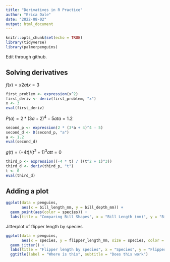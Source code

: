 ```yaml
---
title: "Derivatives in R Practice"
author: "Erica Dale"
date: "2022-08-02"
output: html_document
---
```


```r
knitr::opts_chunk$set(echo = TRUE)
library(tidyverse)
library(palmerpenguins)
```
Edit through github.

## Solving derivatives

$f(x) = x2 at x = 3$

```r
first_problem <- expression(x^2)
first_deriv <- deriv(first_problem, "x")
x <- 3
eval(first_deriv)

```

$P(a) = 2 * (3a + 2) ^ 4 - 5  at a = 1.2$

```r
second_p <- expression(2 * (3*a + 4)^4 - 5)
second_d <- D(second_p, "a")
a <- 1.2
eval(second_d)
```

$g(t) = (-4t) / (t^2 + 1)^3 at t=0$

```r
third_p <- expression((-4 * t) / ((t^2 + 1)^3))
third_d <- deriv(third_p, "t")
t <- 0
eval(third_d)
```


## Adding a plot

```r
ggplot(data = penguins, 
       aes(x = bill_length_mm, y = bill_depth_mm)) +
  geom_point(aes(color = species)) +
  labs(title = "Comparing Bill Shapes", x = "Bill Length (mm)", y = "Bill Depth (mm)")
```


Jitterplot of flipper length by species
```r
ggplot(data = penguins,
       aes(x = species, y = flipper_length_mm, size = species, color = sex)) +
  geom_jitter() +
  labs(title = "Flipper length by species", x = "Species", y = "Flipper Length (mm)") +
  ggtitle(label = "Where is this", subtitle = "Does this work")
```

